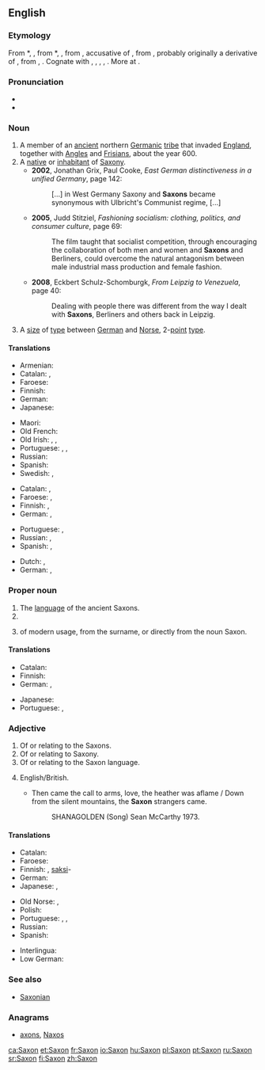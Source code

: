 {{also|saxon}}
==English==

{{wikipedia}}

===Etymology===
From {{etyl|enm|en}} *{{term||Saxon|lang=enm}}, {{term|Saxoun|lang=enm}}, from {{etyl|fro|en}} *{{term||Saxoun|lang=fro}}, {{term|Saxon||Saxon|lang=fro}}, from {{etyl|LL.|en}} {{term|Saxonem|lang=la}}, accusative of {{term|Saxo||a Saxon|lang=la}}, from {{etyl|gem-pro|en}} {{m|gem-pro|*Sahsô}}, probably originally a derivative of {{etyl|gem-pro|en}} {{m|gem-pro|*sahsą||rock, knife}}, from {{etyl|ine-pro|en}} {{m|ine-pro|*sÁk-}}, {{m|ine-pro|*sek-||to cut}}. Cognate with {{etyl|gml|-}} {{term|Sasse||someone speaking Saxon, i.e. (Middle) Low German|lang=gml}}, {{etyl|ang|-}} {{term|Seaxa||a Saxon|lang=ang}}, {{etyl|goh|-}} {{term|Sahso||a Saxon|lang=goh}}, {{etyl|is|-}} {{term|Saxi||a Saxon|lang=is}}, {{etyl|ang|-}} {{term|seax||a knife, hip-knife, an instrument for cutting, a short sword, dirk, dagger|lang=ang}}. More at {{l|en|sax}}.

===Pronunciation===
* {{IPA|/sæksən/|lang=en}}
* {{rhymes|æksən|lang=en}}

===Noun===
{{en-noun}}

# A member of an [[ancient]] northern [[Germanic]] [[tribe]] that invaded [[England]], together with [[Angle]]s and [[Frisian]]s, about the year 600.
# A [[native]] or [[inhabitant]] of [[Saxony]].
#* '''2002''', Jonathan Grix, Paul Cooke, ''East German distinctiveness in a unified Germany'', page 142:
#*: [...] in West Germany Saxony and '''Saxons''' became synonymous with Ulbricht's Communist regime, [...]
#* '''2005''', Judd Stitziel, ''Fashioning socialism: clothing, politics, and consumer culture'', page 69:
#*: The film taught that socialist competition, through encouraging the collaboration of both men and women and '''Saxons''' and Berliners, could overcome the natural antagonism between male industrial mass production and female fashion.
#* '''2008''', Eckbert Schulz-Schomburgk, ''From Leipzig to Venezuela'', page 40:
#*: Dealing with people there was different from the way I dealt with '''Saxons''', Berliners and others back in Leipzig.
# {{context|uncountable|US|_|printing|rare|dated}} A [[size]] of [[type]] between [[German]] and [[Norse]], 2-[[point]] [[type]].

====Translations====
{{trans-top|member of Saxon tribe}}
* Armenian: {{t|hy|սաքս|tr=sakʿs|sc=Armn}}
* Catalan: {{t|ca|saxó|m}}, {{t|ca|saxona|f}}
* Faroese: {{t|fo|saksi|m}}
* Finnish: {{t+|fi|saksi}}
* German: {{t+|de|Sachse|m}}
* Japanese: {{t|ja|サクソン人|tr=sakuson jin}}
{{trans-mid}}
* Maori: {{t|mi|Hakiana}}
* Old French: {{t|fro|Saiscon|m}}
* Old Irish: {{t|sga|Saxa|m}}, {{t|sga|Saxanach|m}}, {{t|sga|Sagsach|m}}
* Portuguese: {{t+|pt|saxão|m}}, {{t|pt|saxônio|m}}, {{t|pt|saxônico|m}}
* Russian: {{t+|ru|сакс|m|sc=Cyrl|tr=saks}}
* Spanish: {{t|es|sajón|m}}
* Swedish: {{t|sv|saxare|c}}, {{t|sv|sachsare|c}}
{{trans-bottom}}

{{trans-top|native or inhabitant of Saxony}}
* Catalan: {{t|ca|saxó|m}}, {{t|ca|saxona|f}}
* Faroese: {{t|fo|saksi|m}}, {{t|fo|sakslendingur|m}}
* Finnish: {{t+|fi|saksi}}, {{t|fi|saksilainen}}
* German: {{t+|de|Sachse|m}}, {{t|de|Sächsin|f}}
{{trans-mid}}
* Portuguese: {{t+|pt|saxão|m}}, {{t|pt|saxônio|m}}
* Russian: {{t+|ru|саксонец|m|sc=Cyrl|tr=saksónec}}, {{t+|ru|саксонка|f|sc=Cyrl|tr=saksónka}}
* Spanish: {{t|es|sajón|m}}, {{t+|es|sajona|f}}
{{trans-bottom}}

{{trans-top|2-point type}}
* Dutch: {{t+|nl|non plus ultra}}, {{t+|nl|vierde petit}}
* German: {{t+|de|Non Plus Ultra}}, {{t+|de|Viertelpetit}}
{{trans-bottom}}

===Proper noun===
{{en-proper noun}}

# The [[language]] of the ancient Saxons.
# {{surname}}
# {{given name|male|from=surnames}} of modern usage, from the surname, or directly from the noun Saxon.

====Translations====
{{trans-top|language of the Saxons}}
* Catalan: {{t|ca|saxó|m}}
* Finnish: {{t+|fi|saksi}}
* German: {{t|de|Sächsisch|n}}, {{t+|de|Altsächsisch|n}}
{{trans-mid}}
* Japanese: {{t|ja|サクソン語|tr=sakuson go}}
* Portuguese: {{t+|pt|saxão|m}}, {{t|pt|saxônico|m}}
{{trans-bottom}}

===Adjective===
{{en-adj|-}}

# Of or relating to the Saxons.
# Of or relating to Saxony.
# Of or relating to the Saxon language.
# {{context|Ireland|poetic|lang=en}} English/British.
#* Then came the call to arms, love, the heather was aflame / Down from the silent mountains, the '''Saxon''' strangers came.
#*: SHANAGOLDEN (Song) Sean McCarthy 1973.

====Translations====
{{trans-top|of Saxons, Saxony or Saxon language}}
* Catalan: {{t|ca|saxó}}
* Faroese: {{t|fo|saksiskur}}
* Finnish: {{t|fi|saksilainen}}, [[saksi]]-
* German: {{t+|de|sächsisch}}
* Japanese: {{t|ja|サクソン語の|tr=sakuson go no}} {{qualifier|language}}, {{t|ja|サクソン族の|tr=sakuson zoku no}} {{qualifier|of tribe}}
{{trans-mid}}
* Old Norse: {{t|non|saxlenzkr}}, {{t|non|saxneskr}}
* Polish: {{t+|pl|saksoński|m}}
* Portuguese: {{t+|pt|saxão}}, {{t|pt|saxônio}}, {{t|pt|saxônico}}
* Russian: {{t+|ru|саксонский|sc=Cyrl|tr=saksónskij}}
* Spanish: {{t|es|sajón}}
{{trans-bottom}}

{{checktrans-top}}
* Interlingua: {{t-check|ia|saxone}}
* Low German: {{t-check|nds|Sassen}}
{{trans-bottom}}

===See also===
* [[Saxonian]]

===Anagrams===
* [[axons#English|axons]], [[Naxos#English|Naxos]]

[[ca:Saxon]]
[[et:Saxon]]
[[fr:Saxon]]
[[io:Saxon]]
[[hu:Saxon]]
[[pl:Saxon]]
[[pt:Saxon]]
[[ru:Saxon]]
[[sr:Saxon]]
[[fi:Saxon]]
[[zh:Saxon]]